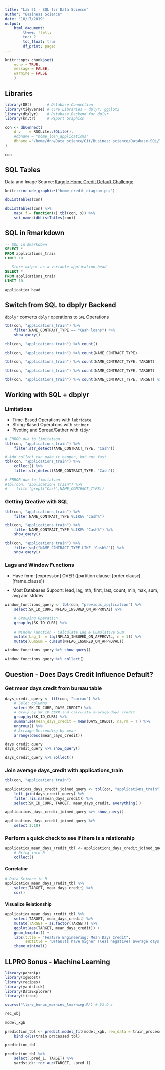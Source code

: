 ```yaml
---
title: "Lab 21 - SQL for Data Science"
author: "Business Science"
date: "10/17/2019"
output: 
    html_document:
        theme: flatly
        toc: 2
        toc_float: true
        df_print: paged
---
```


```r
knitr::opts_chunk$set(
    echo = TRUE,
    message = FALSE,
    warning = FALSE
    )
```

## Libraries

```r
library(DBI)       # Database Connection
library(tidyverse) # Core Libraries - dplyr, ggplot2
library(dbplyr)    # Database Backend for dplyr
library(knitr)     # Report Graphics
```

```r
con <- dbConnect(
    drv    = RSQLite::SQLite(),
    #dbname = "home_loan_applications"
    dbname ="/home/dnn/Data_science/Git/Business science/Database-SQL/lab_21_SQL_for_datascience/lab_21_SQL_for_datascience/home_loan_applications"
)

con
```


## SQL Tables

Data and Image Source: [Kaggle Home Credit Default Challenge](https://www.kaggle.com/c/home-credit-default-risk)

```r
knitr::include_graphics("home_credit_diagram.png")
```


```r
dbListTables(con)
```

```r
dbListTables(con) %>%
    map(.f = function(x) tbl(con, x)) %>%
    set_names(dbListTables(con))
```


## SQL in Rmarkdown

```sql
-- SQL in Rmarkdown
SELECT *
FROM applications_train
LIMIT 10
```

```sql
-- Store output as a variable application_head
SELECT *
FROM applications_train
LIMIT 10
```

```r
application_head
```

## Switch from SQL to dbplyr Backend

`dbplyr` converts `dplyr` operations to `SQL` Operations

```r
tbl(con, "applications_train") %>%
    filter(NAME_CONTRACT_TYPE == "Cash loans") %>%
    show_query()
```


```r
tbl(con, "applications_train") %>% count()

tbl(con, "applications_train") %>% count(NAME_CONTRACT_TYPE)

tbl(con, "applications_train") %>% count(NAME_CONTRACT_TYPE, TARGET)
```
```r
tbl(con, "applications_train") %>% count(NAME_CONTRACT_TYPE, TARGET)
```

```r
tbl(con, "applications_train") %>% count(NAME_CONTRACT_TYPE, TARGET) %>% show_query()
```


## Working with SQL + dbplyr

### Limitations

- Time-Based Operations with `lubridate`
- String-Based Operations with `stringr`
- Pivoting and Spread/Gather with `tidyr`

```r
# ERROR due to limitation
tbl(con, "applications_train") %>%
    filter(str_detect(NAME_CONTRACT_TYPE, "Cash")) 
```
```r
# Add collect can make it happen, but not fast
tbl(con, "applications_train") %>%
    collect() %>% 
    filter(str_detect(NAME_CONTRACT_TYPE, "Cash")) 
```

```r
# ERROR due to limitation
#tbl(con, "applications_train") %>% 
#    filter(grepl("Cash",NAME_CONTRACT_TYPE))
```

### Getting Creative with SQL
```r
tbl(con, "applications_train") %>% 
    filter(NAME_CONTRACT_TYPE %LIKE% "Cash%")
```

```r
tbl(con, "applications_train") %>% 
    filter(NAME_CONTRACT_TYPE %LIKE% "Cash%") %>%
    show_query()
```

```r
tbl(con, "applications_train") %>%
    filter(sql("NAME_CONTRACT_TYPE LIKE 'Cash%'")) %>%
    show_query()
```

### Lags and Window Functions

- Have form: [expression] OVER ([partition clause] [order clause] [frame_clause])

- Most Databases Support: lead, lag, nth, first, last, count, min, max, sum, avg and stddev


```r
window_functions_query <- tbl(con, "previous_application") %>%
    select(SK_ID_CURR, NFLAG_INSURED_ON_APPROVAL) %>%
    
    # Grouping Operation
    group_by(SK_ID_CURR) %>%
    
    # Window Function - Calculate Lag & Cumulative Sum
    mutate(Lag_1  = lag(NFLAG_INSURED_ON_APPROVAL, n = 1)) %>%
    mutate(CumSum = cumsum(NFLAG_INSURED_ON_APPROVAL)) 

window_functions_query %>% show_query()

window_functions_query %>% collect()
```




## Question - Does Days Credit Influence Default?


### Get mean days credit from bureau table

```r
days_credit_query <- tbl(con, "bureau") %>%
    # Selet columns
    select(SK_ID_CURR, DAYS_CREDIT) %>%
    # Group by SK_ID_CURR and calculate average days credit
    group_by(SK_ID_CURR) %>%
    summarise(mean_days_credit = mean(DAYS_CREDIT, na.rm = T)) %>%
    ungroup() %>%
    # Arrange Descending by mean
    arrange(desc(mean_days_credit))

days_credit_query
days_credit_query %>% show_query()
```

```r
days_credit_query %>% collect()
```

### Join average days_credit with applications_train
```r
tbl(con, "applications_train")
```

```r
applications_days_credit_joined_query <- tbl(con, "applications_train") %>%
    left_join(days_credit_query) %>%
    filter(!is.na(mean_days_credit)) %>%
    select(SK_ID_CURR, TARGET, mean_days_credit, everything())

applications_days_credit_joined_query %>% show_query()
```

```r
applications_days_credit_joined_query %>%
    select(1:10)
```

### Perform a quick check to see if there is a relationship

```r
application_mean_days_credit_tbl <- applications_days_credit_joined_query %>%
    # Bring into R
    collect() 
```

#### Correlation

```r
# Data Science in R
application_mean_days_credit_tbl %>%
    select(TARGET, mean_days_credit) %>%
    cor()
```

#### Visualize Relationship

```r
application_mean_days_credit_tbl %>%
    select(TARGET, mean_days_credit) %>%
    mutate(TARGET = as.factor(TARGET)) %>%
    ggplot(aes(TARGET, mean_days_credit)) +
    geom_boxplot() +
    labs(title = "Feature Engineering: Mean Days Credit",
         subtitle = "Defaults have higher (less negative) average days credit") +
    theme_minimal()
```


## LLPRO Bonus - Machine Learning

```r
library(parsnip)
library(xgboost)
library(recipes)
library(yardstick)
library(DataExplorer)
library(tictoc)

source("llpro_bonus_machine_learning.R") # 31.9 s
```

```r
rec_obj
```

```r
model_xgb
```

```r
prediction_tbl <- predict.model_fit(model_xgb, new_data = train_processed_tbl, type = "prob") %>%
    bind_cols(train_processed_tbl) 

prediction_tbl
```

```r
prediction_tbl %>%
    select(.pred_1, TARGET) %>%
    yardstick::roc_auc(TARGET, .pred_1)
```

